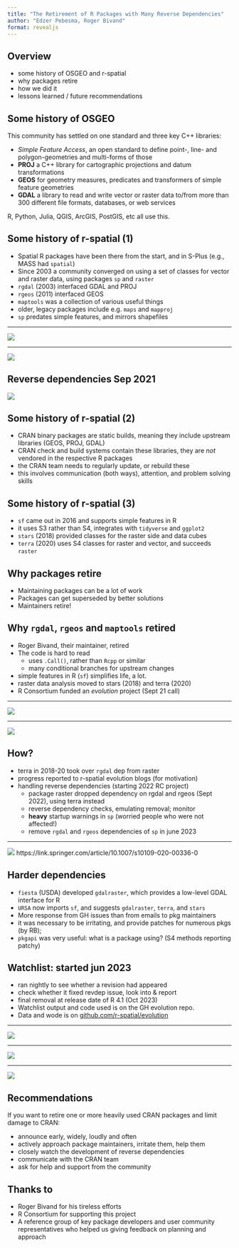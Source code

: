 ```yaml
---
title: "The Retirement of R Packages with Many Reverse Dependencies"
author: "Edzer Pebesma, Roger Bivand"
format: revealjs
---
```


## Overview

* some history of OSGEO and r-spatial
* why packages retire
* how we did it
* lessons learned / future recommendations

## Some history of OSGEO

This community has settled on one standard and three key C++ libraries:

* _Simple Feature Access_, an open standard to define point-, line- and polygon-geometries and multi-forms of those
* **PROJ** a C++ library for cartographic projections and datum transformations
* **GEOS** for geometry measures, predicates and transformers of simple feature geometries
* **GDAL** a library to read and write vector or raster data to/from more than 300 different file formats, databases, or web services

R, Python, Julia, QGIS, ArcGIS, PostGIS, etc all use this.

## Some history of r-spatial (1)

* Spatial R packages have been there from the start, and in S-Plus (e.g., MASS had `spatial`)
* Since 2003 a community converged on using a set of classes for vector and raster data, using packages `sp` and `raster`
* `rgdal` (2003) interfaced GDAL and PROJ
* `rgeos` (2011) interfaced GEOS
* `maptools` was a collection of various useful things
* older, legacy packages include e.g. `maps` and `mapproj`
* `sp` predates simple features, and mirrors shapefiles

----

![](sp.png)

----

![](spverse.png)

## Reverse dependencies Sep 2021

![](revdeps.png)


## Some history of r-spatial (2)

* CRAN binary packages are static builds, meaning they include upstream libraries (GEOS, PROJ, GDAL)
* CRAN check and build systems contain these libraries, they are _not_ vendored in the respective R packages
* the CRAN team needs to regularly update, or rebuild these
* this involves communication (both ways), attention, and problem solving skills

## Some history of r-spatial (3)

* `sf` came out in 2016 and supports simple features in R
* it uses S3 rather than S4, integrates with `tidyverse` and `ggplot2`
* `stars` (2018) provided classes for the raster side and data cubes
* `terra` (2020) uses S4 classes for raster and vector, and succeeds `raster`

## Why packages retire

* Maintaining packages can be a lot of work
* Packages can get superseded by better solutions
* Maintainers retire!

## Why `rgdal`, `rgeos` and `maptools` retired

* Roger Bivand, their maintainer, retired
* The code is hard to read 
    * uses `.Call()`, rather than `Rcpp` or similar
    * many conditional branches for upstream changes
* simple features in R (`sf`) simplifies life, a lot.
* raster data analysis moved to stars (2018) and terra (2020)
* R Consortium funded an _evolution_ project (Sept 21 call)

----

![](blog.png)

---- 

![](keynote.png)

## How?

* terra in 2018-20 took over `rgdal` dep from raster
* progress reported to r-spatial evolution blogs (for motivation)
* handling reverse dependencies (starting 2022 RC project)
   - package raster dropped dependency on rgdal and rgeos (Sept 2022), using terra instead
   - reverse dependency checks, emulating removal; monitor
   - **heavy** startup warnings in `sp` (worried people who were not affected!)
   - remove `rgdal` and `rgeos` dependencies of `sp` in june 2023

----

![](gs.png)
https://link.springer.com/article/10.1007/s10109-020-00336-0

## Harder dependencies

* `fiesta` (USDA) developed `gdalraster`, which provides a low-level GDAL interface for R
* `URSA` now imports `sf`, and suggests `gdalraster`, `terra`, and `stars`
* More response from GH issues than from emails to pkg maintainers
* it was necessary to be irritating, and provide patches for numerous pkgs (by RB); 
* `pkgapi` was very useful: what is a package using? (S4 methods reporting patchy)

##  Watchlist: started jun 2023

* ran nightly to see whether a revision had appeared
* check whether it fixed revdep issue, look into & report
* final removal at release date of R 4.1 (Oct 2023)
* Watchlist output and code used is on the GH evolution repo.
* Data and wode is on [github.com/r-spatial/evolution](https://github.com/r-spatial/evolution)

----

![](ts1.png)

----

![](ts2.png)

----

![](ts3.png)

## Recommendations

If you want to retire one or more heavily used CRAN packages and limit damage to CRAN:

* announce early, widely, loudly and often
* actively approach package maintainers, irritate them, help them
* closely watch the development of reverse dependencies
* communicate with the CRAN team
* ask for help and support from the community

## Thanks to

* Roger Bivand for his tireless efforts
* R Consortium for supporting this project
* A reference group of key package developers and user community representatives who helped us giving feedback on planning and approach